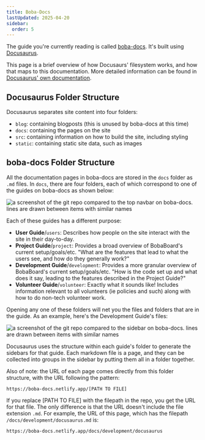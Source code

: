 ```yaml
---
title: Boba-Docs
lastUpdated: 2025-04-20
sidebar:
  order: 5
---
```


The guide you're currently reading is called
[boba-docs](https://github.com/essential-randomness/boba-docs). It's built using
[Docusaurus](https://docusaurus.io/).

This page is a brief overview of how Docusaurs' filesystem works, and how that
maps to this documentation. More detailed information can be found in
[Docusaurus' own documentation](https://docusaurus.io/docs/).

## Docusaurus Folder Structure

Docusaurus separates site content into four folders:

- `blog`: containing blogposts (this is unused by boba-docs at this time)
- `docs`: containing the pages on the site
- `src`: containing information on how to build the site, including styling
- `static`: containing static site data, such as images

## boba-docs Folder Structure

All the documentation pages in boba-docs are stored in the `docs` folder as
`.md` files. In `docs`, there are four folders, each of which correspond to one
of the guides on boba-docs as shown below:

![a screenshot of the git repo compared to the top navbar on boba-docs. lines are drawn between items with similar names](../../../assets/img/volunteer/bobadocsnav4.jpg)

Each of these guides has a different purpose:

- **User Guide**/`users`: Describes how people on the site interact with the
  site in their day-to-day.
- **Project Guide**/`project`: Provides a broad overview of BobaBoard's current
  setup/goals/etc. "What are the features that lead to what the users see, and
  how do they generally work?"
- **Development Guide**/`development`: Provides a more granular overview of
  BobaBoard's current setup/goals/etc. "How is the code set up and what does it
  say, leading to the features described in the Project Guide?"
- **Volunteer Guide**/`volunteer`: Exactly what it sounds like! Includes
  information relevant to all volunteers (ie policies and such) along with how
  to do non-tech volunteer work.

Opening any one of these folders will net you the files and folders that are in
the guide. As an example, here's the Development Guide's files:

![a screenshot of the git repo compared to the sidebar on boba-docs. lines are drawn between items with similar names](../../../assets/img/volunteer/bobadocsnav2.jpg)

Docusaurus uses the structure within each guide's folder to generate the
sidebars for that guide. Each markdown file is a page, and they can be collected
into groups in the sidebar by putting them all in a folder together.

Also of note: the URL of each page comes directly from this folder structure,
with the URL following the pattern:

```
https://boba-docs.netlify.app/[PATH TO FILE]
```

If you replace \[PATH TO FILE] with the filepath in the repo, you get the URL
for that file. The only difference is that the URL doesn't include the file
extension `.md`. For example, the URL of this page, which has the filepath
`/docs/development/docusaurus.md` is:

```
https://boba-docs.netlify.app/docs/development/docusaurus
```
